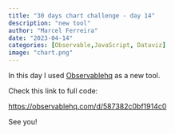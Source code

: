```yaml
---
title: "30 days chart challenge - day 14"
description: "new tool"
author: "Marcel Ferreira"
date: "2023-04-14"
categories: [Observable,JavaScript, Dataviz]
image: "chart.png"
---
```


In this day I used [Observablehq](https://observablehq.com/) as a new tool.

Check this link to full code:

<https://observablehq.com/d/587382c0bf1914c0>

See you!

